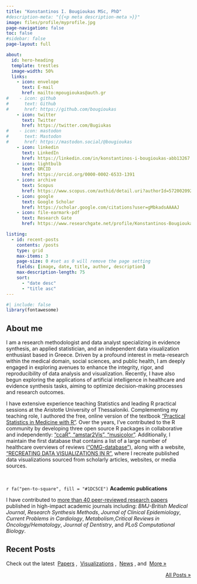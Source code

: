 ```yaml
---
title: "Konstantinos I. Bougioukas MSc, PhD"
#description-meta: "{{<p meta description-meta >}}"
image: files/profile/myprofile.jpg
page-navigation: false
toc: false
#sidebar: false
page-layout: full

about:
  id: hero-heading
  template: trestles
  image-width: 50%
  links:
    - icon: envelope
      text: E-mail
      href: mailto:mpougioukas@auth.gr
#    - icon: github
#      text: Github
#      href: https://github.com/bougioukas
    - icon: twitter
      text: Twitter
      href: https://twitter.com/Bugiukas
#    - icon: mastodon
#      text: Mastodon
#      href: https://mastodon.social/@bougioukas      
    - icon: linkedin
      text: LinkedIn
      href: https://linkedin.com/in/konstantinos-i-bougioukas-abb13267
    - icon: lightbulb
      text: ORCID
      href: https://orcid.org/0000-0002-6533-1391
    - icon: archive
      text: Scopus
      href: https://www.scopus.com/authid/detail.uri?authorId=57200209201
    - icon: google
      text: Google Scholar
      href: https://scholar.google.com/citations?user=gMbkadsAAAAJ
    - icon: file-earmark-pdf
      text: Research Gate
      href: https://www.researchgate.net/profile/Konstantinos-Bougioukas

listing:
  - id: recent-posts
    contents: /posts
    type: grid
    max-items: 3
    page-size: 0 #set as 0 will remove the page setting
    fields: [image, date, title, author, description]
    max-description-length: 75
    sort: 
      - "date desc"
      - "title asc"
---
```



```r
#| include: false
library(fontawesome)
```



:::{#hero-heading}

## About me

I am a research methodologist and data analyst specializing in evidence synthesis, an applied statistician, and an independent data visualization enthusiast based in Greece.
Driven by a profound interest in meta-research within the medical domain, social sciences, and public health, I am deeply engaged in exploring avenues to enhance the integrity, rigor, and reproducibility of data analysis and visualization. Recently, I have also begun exploring the applications of artificial intelligence in healthcare and evidence synthesis tasks, aiming to optimize decision-making processes and research outcomes.

I have extensive experience teaching Statistics and leading R practical sessions at the Aristotle University of Thessaloniki. Complementing my teaching role, I authored the free, online version of the textbook ["Practical Statistics in Medicine with R"](https://practical-stats-med-r.netlify.app/). 
Over the years, I've contributed to the R community by developing three open source R packages in collaborative and independently: ["ccaR", "amstar2Vis", "musicolor"](/packages.qmd).
Additionally, I maintain the first database that contains a list of a large number of healthcare overviews of reviews (["OMG-database"](https://overviews-database.netlify.app/)), along with a website, ["RECREATING DATA VISUALIZATIONS IN R"](https://bougioukas.github.io/storytelling/), where I recreate published data visualizations sourced from scholarly articles, websites, or media sources.


 

`r fa("pen-to-square", fill = "#1DC5CE")` **Academic publications**

I have contributed to [more than 40 peer-reviewed research papers](/publications.qmd) published in high-impact academic journals including: *BMJ-British Medical Journal*, *Research Synthesis Methods*, *Journal of Clinical Epidemiology*, *Current Problems in Cardiology*, *Metabolism*,*Critical Reviews in Oncology/Hematology*, *Journal of Dentistry*, and *PLoS Computational Biology*.

:::



## Recent Posts
Check out the latest &nbsp;[Papers](posts.qmd#category=paper)&nbsp;,
&nbsp;[Visualizations](posts.qmd#category=visualization)&nbsp;,
&nbsp;[News](posts.qmd#category=news)&nbsp;, and &nbsp;[More »](/posts.qmd)

:::{#recent-posts}
:::

<p align="right">[All Posts »](/posts.qmd)</p>